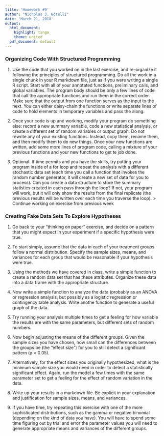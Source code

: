 ```yaml
---
title: 'Homework #9'
author: "Nicholas J. Gotelli"
date: 'March 21, 2018'
output:
  html_document:
    highlight: tango
    theme: united
  pdf_document: default
---
```


### Organizing Code With Structured Programming

1. Use the code that you worked on in the last exercise, and re-organize it following the principles of structured programming. Do all the work in a single chunk in your R markdown file, just as if you were writing a single R script. Start with all of your annotated functions, preliminary calls, and global variables. The program body should be only a few lines of code that call the appropriate functions and run them in the correct order. Make sure that the output from one function serves as the input to the next. You can either daisy-chain the functions or write separate lines of code to hold elements in temporary variables and pass the along.

2. Once your code is up and working, modify your program do something else: record a new summary variable, code a new statistical analysis, or create a different set of random variables or output graph. Do not rewrite any of your existing functions. Instead, copy them, rename them, and then modify them to do new things. Once your new functions are written, add some more lines of program code, calling a mixture of your previous functions and your new functions to get te job done.

3. Optional. If time permits and you have the skills, try putting your program inside of a for loop and repeat the analysis with a different stochastic data set (each time you call a function that invokes the random number generator, it will create a new set of data for you to process). Can you create a data structure to store the summary statistics created in each pass through the loop? If not, your program will work, but it will only show the results from the final replicate (the previous results will be written over each time you traverse the loop).
> Continue working on exercise from previous week

### Creating Fake Data Sets To Explore Hypotheses

1. Go back to your "thinking on paper" exercise, and decide on a pattern that you might expect in your experiment if a specific hypothesis were true.

2. To start simply, assume that the data in each of your treatment groups follow a normal distribution. Specify the sample sizes, means, and variances for each group that would be reasonable if your hypothesis were true.

3. Using the methods we have covered in class, write a simple function to create a random data set that has these attributes. Organize these data into a data frame with the appropriate structure.

4. Now write a simple function to analyze the data (probably as an ANOVA or regression analysis, but possibly as a logistic regression or contingency table analysis. Write anothe function to generate a useful graph of the data.

5. Try running your analysis multiple times to get a feeling for how variable the results are with the same parameters, but different sets of random numbers.

6. Now begin adjusting the means of the different groups. Given the sample sizes you have chosen, how small can the differences between the groups be (the "effect size") for you to still detect a significant pattern (p < 0.05).

7. Alternatively, for the effect sizes you originally hypothesized, what is the minimum sample size you would need in order to detect a statistically significant effect. Again, run the model a few times with the same parameter set to get a feeling for the effect of random variation in the data.

8. Write up your results in a markdown file. Be explicit in your explanation and justification for sample sizes, means, and variances.

9. If you have time, try repeating this exercise with one of the more sophisticated distributions, such as the gamma or negative binomial (depending on the kind of data you have). You will have to spend some time figuring out by trial and error the parameter values you will need to generate appropriate means and variances of the different groups.
